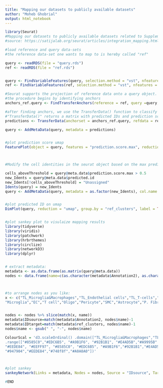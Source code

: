 ---
title: "Mapping our datasets to publicly available datasets"
author: "Moheb Ghobrial"
output: html_notebook
---

```{r}
library(Seurat)
#Mapping our datasets to publicly available datasets related to Supplementary Figure 4
#source: https://satijalab.org/seurat/articles/integration_mapping.html

#load reference and query data-sets
#the reference data-set one wants to map to is hereby called "ref"

query <- readRDS(file = "query.rds")
ref <- readRDS(file = "ref.rds")


query <- FindVariableFeatures(query, selection.method = "vst", nfeatures = 3000, verbose = FALSE)
ref <- FindVariableFeatures(ref, selection.method = "vst", nfeatures = 3000, verbose = FALSE)

#Seurat supports the projection of reference data onto a query object.
#the procedure begins by identifying anchors
anchors_ref.query <- FindTransferAnchors(reference = ref, query =query, project.query = TRUE, dims = 1:30, normalization.method = "LogNormalize")

#after finding anchors, we use the TransferData() function to classify the query cells based on reference data
#"TransferData()" returns a matrix with predicted IDs and prediction scores, which we can add to the query metadata.
predictions <- TransferData(anchorset = anchors_ref.query, refdata = ref$Annotation2, dims = 1:20)

query <- AddMetaData(query, metadata = predictions)


#plot prediction score umap
FeaturePlot(object = query, features = "prediction.score.max", reduction = "umap", pt.size = 1.5)



#Modify the cell identities in the seurat object based on the max prediction score. Only consider scores above 0.5. 

cells_aboveThreshold = query@meta.data$prediction.score.max > 0.5
new_Idents = query@meta.data$predicted.id
new_Idents[!cells_aboveThreshold] = "Unassigned"
Idents(query) = new_Idents
query <- AddMetaData(query, metadata = as.factor(new_Idents), col.name = "ref_clusters")


#plot predicted ID on umap
DimPlot(query, reduction = "umap", group.by = "ref_clusters", label = TRUE, repel = TRUE, label.size = 4.5, pt.size = 1)


#plot sankey plot to visulaize mapping results
library(tidyverse)
library(viridis)
library(patchwork)
library(hrbrthemes)
library(circlize)
library(networkD3)
library(dplyr)


# extract metadata:
metadata <- as.data.frame(as.matrix(query@meta.data))
nodes <- data.frame(name=c(as.character(metadata$Annotation2), as.character(metadata$ref_clusters)) %>% unique())



#to arrange nodes as you like:
x <- c("TL_Microglia&Macrophages","TL_Endothelial cells","TL_T-cells","TL_Oligodendrocytes","TL_Pericytes","TL_Smooth muscle cells","TL_Astrocytes","TL_Fibroblasts","TL_Neural stem cells","TL_Neurons","TL_Neuron progenitor",
"Microglia","EC","T cell","Oligo","Pericyte","SMC","Astrocyte","P. Fibro","M. Fibro","Neuron","OPC","Unassigned")


nodes <- nodes %>% slice(match(x, name))
metadata$IDsource=match(metadata$Annotation2, nodes$name)-1 
metadata$IDtarget=match(metadata$ref_clusters, nodes$name)-1
nodes$name <- gsub(" ", "-", nodes$name)

ColourScal = 'd3.scaleOrdinal() .domain(["TL_Microglia&Macrophages","TL_Endothelial-cells","TL_T-cells","TL_Oligodendrocytes","TL_Pericytes","TL_Smooth-muscle-cells","TL_Astrocytes","TL_Fibroblasts","TL_Neural-stem-cells","TL_Neurons","TL_Neuron-progenitor","Microglia","EC","T-cell","Oligo","Pericyte","SMC","Astrocyte","P.-Fibro","M.-Fibro","Neuron","OPC","Unassigned"])
.range(["#8585C0","#EDC6B5", "#A9B1F6", "#92B1B1", "#E4AD5B","#A9995B" , "#ABD8B5", "#BF9C00", "#F8E6FC",
"#EEDE84", "#EEFF97", "#8585C0", "#EDC6B5", "#A9B1F6","#92B1B1","#E4AD5B","#A9995B","#ABD8B5","#ba9907",
"#947904","#EEDE84","#748f8f","#A0A0A0"])'



#plot sankey
sankeyNetwork(Links = metadata, Nodes = nodes, Source = "IDsource", Target = "IDtarget",Value = "prediction.score.max", NodeID = "name",sinksRight= FALSE, colourScale=ColourScal, nodeWidth=100, fontSize=15, nodePadding=10, LinkGroup = "predicted.id", height = 500, width = 1000,iterations = 0, fontFamily = "Arial")

#END
```

